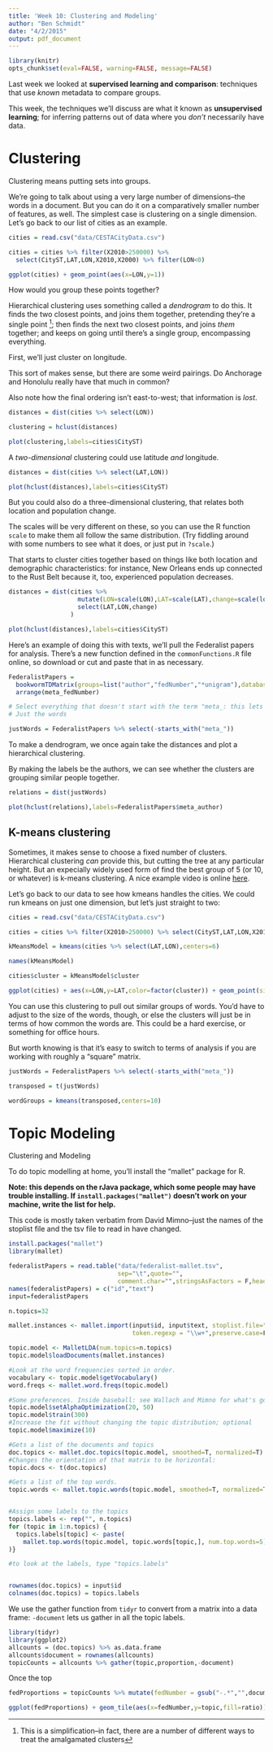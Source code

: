 ```yaml
---
title: 'Week 10: Clustering and Modeling'
author: "Ben Schmidt"
date: "4/2/2015"
output: pdf_document
---
```



``` r

library(knitr)
opts_chunk$set(eval=FALSE, warning=FALSE, message=FALSE)

```
Last week we looked at **supervised learning and comparison**: techniques that use *known* metadata to compare groups.

This week, the techniques we'll discuss are what it known as **unsupervised learning**; for inferring patterns out of data where you *don't* necessarily have data.



# Clustering

Clustering means putting sets into groups.

We're going to talk about using a very large number of dimensions--the words in a document. But you can do it on a comparatively smaller number of features, as well. The simplest case is clustering on a single dimension. Let's go back to our list of cities as an example.



``` r
cities = read.csv("data/CESTACityData.csv")

cities = cities %>% filter(X2010>250000) %>% 
  select(CityST,LAT,LON,X2010,X2000) %>% filter(LON<0)

ggplot(cities) + geom_point(aes(x=LON,y=1))
```

How would you group these points together?

Hierarchical clustering uses something called a *dendrogram* to do this. It finds the two closest points, and joins them together, pretending they're a single point ^[This is a simplification--in fact, there are a number of different ways to treat the amalgamated clusters]; then finds the next two closest points, and joins *them* together; and keeps on going until there's a single group, encompassing everything.


First, we'll just cluster on longitude.

This sort of makes sense, but there are some weird pairings. Do Anchorage and Honolulu really have that much in common?

Also note how the final ordering isn't east-to-west; that information is *lost*.
``` r
distances = dist(cities %>% select(LON))

clustering = hclust(distances)

plot(clustering,labels=cities$CityST)

```

A *two-dimensional* clustering could use latitude *and* longitude. 

``` r
distances = dist(cities %>% select(LAT,LON))

plot(hclust(distances),labels=cities$CityST)

```

But you could also do a three-dimensional clustering, that relates both location and population change.

The scales will be very different on these, so you can use the R function `scale` to make them all follow the same distribution. (Try fiddling around with some numbers to see what it does, or just put in `?scale`.)

That starts to cluster cities together based on things like both location and demographic characteristics: for instance, New Orleans ends up connected to the Rust Belt because it, too, experienced population decreases.


``` r

distances = dist(cities %>% 
                   mutate(LON=scale(LON),LAT=scale(LAT),change=scale(log(X2010/X2000)))%>% 
                   select(LAT,LON,change)
                 )

plot(hclust(distances),labels=cities$CityST)


```

Here's an example of doing this with texts, we'll pull the Federalist papers for analysis. There's a new function defined in the `commonFunctions.R` file online, so download or cut and paste that in as necessary.

``` r

FederalistPapers = 
  bookwormTDMatrix(groups=list("author","fedNumber","*unigram"),database="federalist",cutoff=15) %>%
  arrange(meta_fedNumber)

# Select everything that doesn't start with the term "meta_: this lets us get only the words."
# Just the words

justWords = FederalistPapers %>% select(-starts_with("meta_"))

```


To make a dendrogram, we once again take the distances and plot a hierarchical clustering.

By making the labels be the authors, we can see whether the clusters are grouping similar people together.

``` r

relations = dist(justWords)

plot(hclust(relations),labels=FederalistPapers$meta_author)

```



## K-means clustering

Sometimes, it makes sense to choose a fixed number of clusters. Hierarchical clustering *can* provide this, but cutting the tree at any particular height. But an expecially widely used form of find the best group of 5 (or 10, or whatever) is k-means clustering.  A nice example video is online [here](http://tech.nitoyon.com/en/blog/2013/11/07/k-means/).

Let's go back to our data to see how kmeans handles the cities. We could run kmeans on just one dimension, but let's just straight to two:

``` r

cities = read.csv("data/CESTACityData.csv")

cities = cities %>% filter(X2010>250000) %>% select(CityST,LAT,LON,X2010,X2000) %>% filter(LON<0)

kMeansModel = kmeans(cities %>% select(LAT,LON),centers=6)

```


``` r

names(kMeansModel)

cities$cluster = kMeansModel$cluster

ggplot(cities) + aes(x=LON,y=LAT,color=factor(cluster)) + geom_point(size=10)

```

You can use this clustering to pull out similar groups of words. You'd have to adjust to the size of the words, though, or else the clusters will just be in terms of how common the words are. This could be a hard exercise, or something for office hours.

But worth knowing is that it's easy to switch to terms of analysis if you are working with roughly a "square" matrix.

``` r
justWords = FederalistPapers %>% select(-starts_with("meta_"))

transposed = t(justWords)

wordGroups = kmeans(transposed,centers=10)

```



# Topic Modeling


Clustering and Modeling

To do topic modelling at home, you'll install the "mallet" package for R.

**Note: this depends on the rJava package, which some people may have trouble installing. If `install.packages("mallet")` doesn't work on your machine, write the list for help.**

This code is mostly taken verbatim from David Mimno--just the names of the stoplist file and the tsv file to read in have changed.

``` r
install.packages("mallet")
library(mallet)

federalistPapers = read.table("data/federalist-mallet.tsv",
                              sep="\t",quote="",
                              comment.char="",stringsAsFactors = F,header=F)
names(federalistPapers) = c("id","text")
input=federalistPapers 

n.topics=32

mallet.instances <- mallet.import(input$id, input$text, stoplist.file="data/stopwords.txt",
                                  token.regexp = "\\w+",preserve.case=F)

topic.model <- MalletLDA(num.topics=n.topics)
topic.model$loadDocuments(mallet.instances)

#Look at the word frequencies sorted in order.
vocabulary <- topic.model$getVocabulary()
word.freqs <- mallet.word.freqs(topic.model)

#Some preferences. Inside baseball: see Wallach and Mimno for what's going on.
topic.model$setAlphaOptimization(20, 50)
topic.model$train(300)
#Increase the fit without changing the topic distribution; optional
topic.model$maximize(10)

#Gets a list of the documents and topics
doc.topics <- mallet.doc.topics(topic.model, smoothed=T, normalized=T)
#Changes the orientation of that matrix to be horizontal:
topic.docs <- t(doc.topics)

#Gets a list of the top words.
topic.words <- mallet.topic.words(topic.model, smoothed=T, normalized=T)


#Assign some labels to the topics
topics.labels <- rep("", n.topics)
for (topic in 1:n.topics) {
  topics.labels[topic] <- paste(
    mallet.top.words(topic.model, topic.words[topic,], num.top.words=5)$words, collapse=" "
)}

#to look at the labels, type "topics.labels"


rownames(doc.topics) = input$id
colnames(doc.topics) = topics.labels
```

We use the gather function from `tidyr` to convert from a matrix into a data frame: `-document` lets us gather in all the topic labels.

```r
library(tidyr)
library(ggplot2)
allcounts = (doc.topics) %>% as.data.frame
allcounts$document = rownames(allcounts)
topicCounts = allcounts %>% gather(topic,proportion,-document)
```

Once the top

```r
fedProportions = topicCounts %>% mutate(fedNumber = gsub("-.*","",document)) %>% group_by(fedNumber,topic) %>% summarize(ratio = mean(proportion))

ggplot(fedProportions) + geom_tile(aes(x=fedNumber,y=topic,fill=ratio))
```
